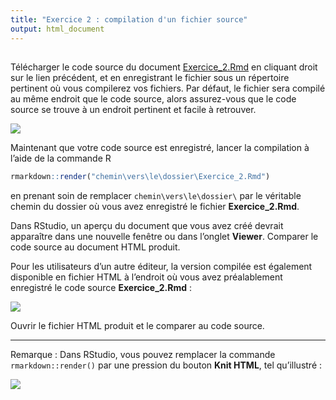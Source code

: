 ```yaml
---
title: "Exercice 2 : compilation d'un fichier source"
output: html_document
---
```


## 

Télécharger le code source du document
<a href="https://rawgit.com/LCULaval/OTC/gh-pages/exercices/Exercice_2.Rmd" download>Exercice_2.Rmd</a>
en cliquant droit sur le lien précédent, et en enregistrant le fichier sous un répertoire pertinent où vous compilerez vos fichiers. Par défaut, le fichier sera compilé au même endroit que le code source, alors assurez-vous que le code source se trouve à un endroit pertinent et facile à retrouver.

![](https://rawgit.com/LCULaval/OTC/gh-pages/images/img_enregistrer_sous.jpg)

Maintenant que votre code source est enregistré, lancer la compilation à l'aide de la commande R
```r
rmarkdown::render("chemin\vers\le\dossier\Exercice_2.Rmd")
```
en prenant soin de remplacer `chemin\vers\le\dossier\` par le véritable chemin du dossier où vous avez enregistré le fichier **Exercice_2.Rmd**.

Dans RStudio, un aperçu du document que vous avez créé devrait apparaître dans une nouvelle fenêtre ou dans l'onglet **Viewer**. Comparer le code source au document HTML produit.

Pour les utilisateurs d'un autre éditeur, la version compilée est également disponible en fichier HTML à l'endroit où vous avez préalablement enregistré le code source **Exercice_2.Rmd** :

![](https://rawgit.com/LCULaval/OTC/gh-pages/images/img_fichier_compile.jpg)

Ouvrir le fichier HTML produit et le comparer au code source.

********

Remarque : Dans RStudio, vous pouvez remplacer la commande `rmarkdown::render()` par une pression du bouton **Knit HTML**, tel qu'illustré :

![](https://rawgit.com/LCULaval/OTC/gh-pages/images/img_exercice_2_4.JPG)